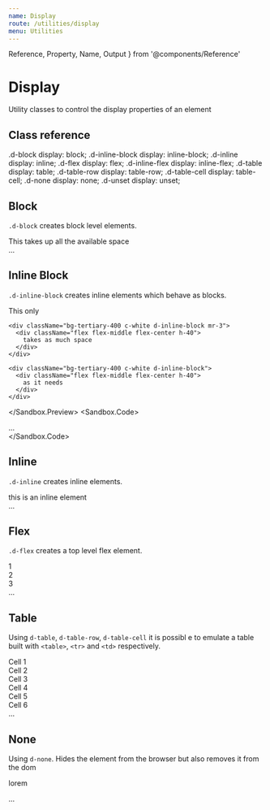 ```yaml
---
name: Display
route: /utilities/display
menu: Utilities
---
```


  Reference,
  Property,
  Name,
  Output
} from '@components/Reference'



# Display

Utility classes to control the display properties of an element


## Class reference
<Reference>
    <Property>
        <Name>.d-block</Name>
        <Output>display: block;</Output>
    </Property>
    <Property>
        <Name>.d-inline-block</Name>
        <Output>display: inline-block;</Output>
    </Property>
    <Property>
        <Name>.d-inline</Name>
        <Output>display: inline;</Output>
    </Property>
    <Property>
        <Name>.d-flex</Name>
        <Output>display: flex;</Output>
    </Property>
    <Property>
        <Name>.d-inline-flex</Name>
        <Output>display: inline-flex;</Output>
    </Property>
    <Property>
        <Name>.d-table</Name>
        <Output>display: table;</Output>
    </Property>
    <Property>
        <Name>.d-table-row</Name>
        <Output>display: table-row;</Output>
    </Property>
    <Property>
        <Name>.d-table-cell</Name>
        <Output>display: table-cell;</Output>
    </Property>
    <Property>
        <Name>.d-none</Name>
        <Output>display: none;</Output>
    </Property>
    <Property>
        <Name>.d-unset</Name>
        <Output>display: unset;</Output>
    </Property>
  </Reference>


## Block

`.d-block` creates block level elements.

<Sandbox>
  <Sandbox.Preview>
    <div className="bg-tertiary-400 c-white d-block">
      <div className="flex flex-center flex-middle h-40">
        This takes up all the available space
      </div>
    </div>
  </Sandbox.Preview>
  <Sandbox.Code>
    <div className="d-block">...</div>
  </Sandbox.Code>
</Sandbox>




## Inline Block

`.d-inline-block` creates inline elements which behave as blocks.

<Sandbox>
  <Sandbox.Preview>
    <div className="bg-tertiary-400 c-white d-inline-block mr-3">
      <div className="flex flex-middle flex-center h-40">
        This only
      </div>
    </div>

    <div className="bg-tertiary-400 c-white d-inline-block mr-3">
      <div className="flex flex-middle flex-center h-40">
        takes as much space
      </div>
    </div>

    <div className="bg-tertiary-400 c-white d-inline-block">
      <div className="flex flex-middle flex-center h-40">
        as it needs
      </div>
    </div>
  </Sandbox.Preview>
  <Sandbox.Code>
    <div className="d-block">...</div>
  </Sandbox.Code>
</Sandbox>



## Inline

`.d-inline` creates inline elements.

<Sandbox>
  <Sandbox.Preview>
    <div className="bg-tertiary-400 c-white d-inline-block mr-3">
      this is an inline element
    </div>
  </Sandbox.Preview>
  <Sandbox.Code>
    <div className="d-block">...</div>
  </Sandbox.Code>
</Sandbox>


## Flex

`.d-flex` creates a top level flex element.

<Sandbox>
  <Sandbox.Preview>
    <div className="bg-tertiary-100 d-flex">
        <div className="flex flex-1 flex-middle flex-center bg-tertiary-400 c-white mx-1 h-40">
          1
        </div>
        <div className="flex flex-1 flex-middle flex-center bg-tertiary-400 c-white mx-1 h-40">
          2
        </div>
        <div className="flex flex-1 flex-middle flex-center bg-tertiary-400 c-white mx-1 h-40">
          3
        </div>
    </div>
  </Sandbox.Preview>
  <Sandbox.Code>
    <div className="d-flex">...</div>
  </Sandbox.Code>
</Sandbox>


## Table

Using `d-table`, `d-table-row`, `d-table-cell` it is possibl e to emulate a table built with `<table>`, `<tr>` and `<td>` respectively.

<Sandbox>
  <Sandbox.Preview>
    <div class="d-table w-full">
      <div class="d-table-row">
        <div class="d-table-cell px-4 py-2">Cell 1</div>
        <div class="d-table-cell px-4 py-2">Cell 2</div>
        <div class="d-table-cell px-4 py-2">Cell 3</div>
      </div>
      <div class="d-table-row">
        <div class="d-table-cell px-4 py-2">Cell 4</div>
        <div class="d-table-cell px-4 py-2">Cell 5</div>
        <div class="d-table-cell px-4 py-2">Cell 6</div>
      </div>
    </div>
  </Sandbox.Preview>
  <Sandbox.Code>
    <div className="d-block">...</div>
  </Sandbox.Code>
</Sandbox>




## None

Using `d-none`. Hides the element from the browser but also removes it from the dom

<Sandbox>
  <Sandbox.Preview>
    <div class="d-none w-full">
      <p>lorem</p>
    </div>
  </Sandbox.Preview>
  <Sandbox.Code>
    <div className="d-none">...</div>
  </Sandbox.Code>
</Sandbox>